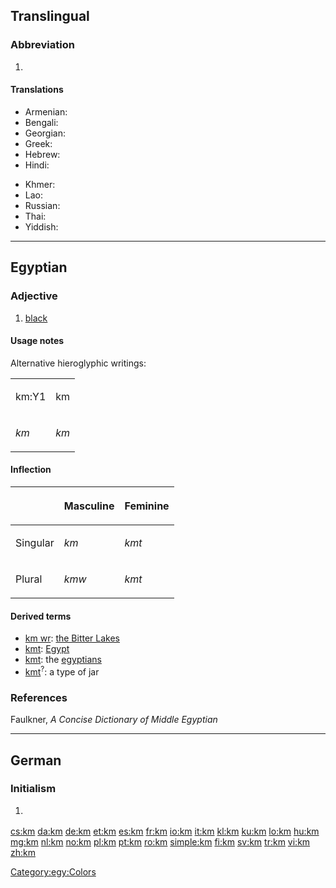 {{also|.km|KM}}
==Translingual==

===Abbreviation===
{{head|mul|abbreviation}}

# {{SI-unit-abb2|kilo|meter|metre|[[length]]}}

====Translations====
{{trans-top|kilometer}}
* Armenian: {{t|hy|կմ|sc=Armn}}
* Bengali: {{t-needed|bn}}
* Georgian: {{t|ka|კმ|sc=Geor}}
* Greek: {{t|el|χλμ.|tr=chlm.}}
* Hebrew: {{t|he|ק”מ|sc=Hebr}}
* Hindi: {{t|hi|सहस्रमान|tr=sahasramān|sc=Deva}}
{{trans-mid}}
* Khmer: {{t|km|គ.ម|tr=km|sc=Khmr}}
* Lao: {{t|lo|ກມ|sc=Laoo}}
* Russian: {{t+|ru|км|sc=Cyrl}}
* Thai: {{t+|th|กม.|tr=km.|sc=Thai}}
* Yiddish: {{t-needed|yi}}
{{trans-bottom}}

----

==Egyptian==

===Adjective===
{{head|egy|adjective|head=<hiero>km-m-D3</hiero>}}

# [[black]]

====Usage notes====
Alternative hieroglyphic writings:
{| class="wikitable"
|-
| <hiero>km:Y1</hiero>|| <hiero>km</hiero>
|-
| ''km'' || ''km''
|}

====Inflection====
{| class="wikitable"
|-
!  !! Masculine !! Feminine
|-
| Singular || ''km'' || ''kmt''
|-
| Plural || ''kmw'' || ''kmt''
|}

====Derived terms====
* [[km wr]]: [[w:Great Bitter Lake|the Bitter Lakes]]
* [[kmt]]: [[Egypt]]
* [[kmt]]: the [[egyptians]]
* [[kmt]]<sup>?</sup>: a type of jar

===References===
Faulkner, ''A Concise Dictionary of Middle Egyptian''

[[Category:egy:Colors]]

----

==German==

===Initialism===
{{de-initialism}}

# {{initialism of|Kilometer|lang=de}} {{gloss|''American:'' kilometer, ''British:'' kilometre}}

[[cs:km]]
[[da:km]]
[[de:km]]
[[et:km]]
[[es:km]]
[[fr:km]]
[[io:km]]
[[it:km]]
[[kl:km]]
[[ku:km]]
[[lo:km]]
[[hu:km]]
[[mg:km]]
[[nl:km]]
[[no:km]]
[[pl:km]]
[[pt:km]]
[[ro:km]]
[[simple:km]]
[[fi:km]]
[[sv:km]]
[[tr:km]]
[[vi:km]]
[[zh:km]]